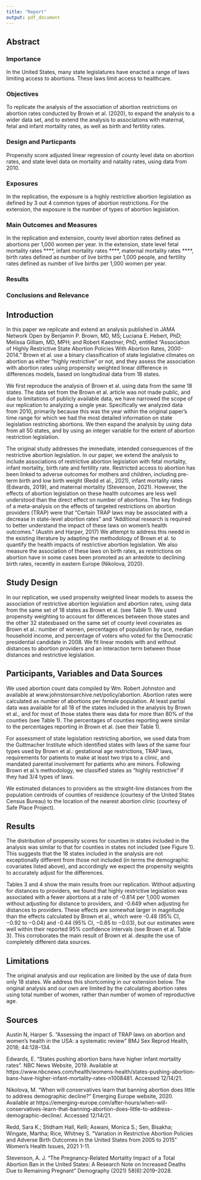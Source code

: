 ```yaml
---
title: "Report"
output: pdf_document
---
```

## Abstract
### Importance
In the United States, many state legislatures have enacted a range of laws limiting access to abortions.  These laws limit access to healthcare.

### Objectives
To replicate the analysis of the association of abortion restrictions on abortion rates conducted by Brown et al. (2020), to expand the analysis to a wider data set, and to extend the analysis to associations with maternal, fetal and infant mortality rates, as well as birth and fertility rates.

### Design and Particpants
Propensity score adjusted linear regression of county level data on abortion rates, and state level data on mortality and natality rates, using data from 2010.

### Exposures
In the replication, the exposure is a highly restrictive abortion legislation as defined by 3 out 4 common types of abortion restrictions.  For the extension, the exposure is the number of types of abortion legislation.

### Main Outcomes and Measures
In the replication and extension, county level abortion rates defined as abortions per 1,000 women per year.  In the extension, state level fetal mortality rates ****, infant mortality rates ****, maternal mortality rates ****, birth rates defined as number of live births per 1,000 people, and fertility rates defined as number of live births per 1,000 women per year.

### Results


### Conclusions and Relevance



## Introduction

In this paper we replicate and extend an analysis published in JAMA Network Open by Benjamin P. Brown, MD, MS; Luciana E. Hebert, PhD; Melissa Gilliam, MD, MPH;  and Robert Kaestner, PhD, entitled "Association of Highly Restrictive State Abortion Policies With Abortion Rates, 2000-2014."  Brown et al. use a binary classification of state legislative climates on abortion as either "highly restrictive" or not, and they assess the association with abortion rates using propensity weighted linear difference in differences models, based on longitudinal data from 18 states.

We first reproduce the analysis of Brown et al. using data from the same 18 states.  The data set from the Brown et al. article was not made public, and due to limitations of publicly available data, we have narrowed the scope of our replication to analyzing a single year. Specifically we analyzed data from 2010, primarily because this was the year within the original paper's time range for which we had the most detailed information on state legislation restricting abortions.  We then expand the analysis by using data from all 50 states, and by using an integer variable for the extent of abortion restriction legislation.

The original study addresses the immediate, intended consequences of the restrictive abortion legislation.  In our paper, we extend the analysis to include associations of restrictive abortion legislation with fetal mortality, infant mortality, birth rate and fertility rate.  Restricted access to abortion has been linked to adverse outcomes for mothers and children, including pre-term birth and low birth weight (Redd et al., 2021), infant mortality rates (Edwards, 2019), and maternal mortality (Stevenson, 2021).  However, the effects of abortion legislation on these health outcomes are less well understood than the direct effect on number of abortions.  The key findings of a meta-analysis on the effects of targeted restrictions on abortion providers (TRAP) were that "Certain TRAP laws may be associated with a decrease in state-level abortion rates" and "Additional research is required to better understand the impact of these laws on women’s health outcomes." (Austin and Harper, 2017)  We attempt to address this needd in the existing literature by adapting the methodology of Brown et al. to quantify the health impacts of restrictive abortion legislation.  We also measure the association of these laws on birth rates, as restrictions on abortion have in some cases been promoted as an antedote to declining birth rates, recently in eastern Europe (Nikolova, 2020). 


## Study Design

In our replication, we used propensity weighted linear models to assess the association of restrictive abortion legislation and abortion rates, using data from the same set of 18 states as Brown et al. (see Table 1).  We used propensity weighting to account for differences between those states and the other 32 statesbased on the same set of county level covariates as Brown et al.: number of women, percentages of population by race, median household income, and percentage of voters who voted for the Democratic presidential candidate in 2008. We fit linear models with and without distances to abortion providers and an interaction term between those distances and restrictive legislation.

## Participants, Variables and Data Sources

We used abortion count data compiled by Wm. Robert Johnston and available at www.johnstonsarchive.net/policy/abortion.  Abortion rates were calculated as number of abortions per female population. At least partial data was available for all 18 of the states included in the analysis by Brown et al., and for most of those states there was data for more than 80% of the counties (see Table 1).  The percentages of counties reporting were similar to the percentages reporting in Brown et al. (see their Table 1).

For assessment of state legislation restricting abortion, we used data from the Guttmacher Institute which identified states with laws of the same four types used by Brown et al.: gestational age restrictions, TRAP laws, requirements for patients to make at least two trips to a clinic, and mandated parental involvement for patients who are minors. Following Brown et al.'s methodology, we classified states as "highly restrictive" if they had 3/4 types of laws. 

We estimated distances to providers as the straight-line distances from the population centroids of counties of residence (courtesy of the United States Census Bureau) to the location of the nearest abortion clinic (courtesy of Safe Place Project).

## Results

The distribution of propensity scores for counties in states included in the analysis was similar to that for counties in states not included (see Figure 1).  This suggests that the 18 states included in the analysis are not exceptionally different from those not included (in terms the demographic covariates listed above), and accordingly we expect the propensity weights to accurately adjust for the differences.

Tables 3 and 4 show the main results from our replication.  Without adjusting for distances to providers, we found that highly restrictive legislation was associated with a fewer abortions at a rate of -0.814 per 1,000 women without adjusting for distance to providers, and -0.649 when adjusting for distances to providers.  These effects are somewhat larger in magnitude than the effects calculated by Brown et al., which were -0.48 (95% CI, −0.92 to −0.04) and -0.44 (95% CI, −0.85 to −0.03), but our estimates were well within their reported 95% confidence intervals (see Brown et al. Table 3).  This corroborates the main result of Brown et al. despite the use of completely different data sources.



## Limitations

The original analysis and our replication are limited by the use of data from only 18 states.  We address this shortcoming in our extension below.  The original analysis and our own are limited by the calculating abortion rates using total number of women, rather than number of women of reproductive age.




## Sources
Austin N, Harper S. "Assessing the impact of TRAP laws on abortion and women’s health in the USA: a systematic review" BMJ Sex Reprod Health, 2018; 44:128–134.

Edwards, E. "States pushing abortion bans have higher infant mortality rates". NBC News Website, 2019. Available at https://www.nbcnews.com/health/womens-health/states-pushing-abortion-bans-have-higher-infant-mortality-rates-n1008481. Accessed 12/14/21.

Nikolova, M. "When will conservatives learn that banning abortion does little to address demographic decline?" Emerging Europe website, 2020.  Available at https://emerging-europe.com/after-hours/when-will-conservatives-learn-that-banning-abortion-does-little-to-address-demographic-decline/. Accessed 12/14/21.

Redd, Sara K.; Stidham Hall, Kelli; Aswani, Monica S.; Sen, Bisakha; Wingate, Martha; Rice, Whitney S.  "Variation in Restrictive Abortion Policies and Adverse Birth Outcomes in the United States from 2005 to 2015" Women's Health Issues, 2021 1-11.

Stevenson, A. J. "The Pregnancy-Related Mortality Impact of a Total Abortion Ban in the United States: A Research Note on Increased
Deaths Due to Remaining Pregnant" Demography (2021) 58(6):2019–2028.
